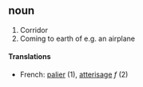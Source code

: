 ==noun==
#Corridor
#Coming to earth of e.g. an airplane
====Translations====
*French: [[palier]] (1), [[atterisage]] ''f'' (2)